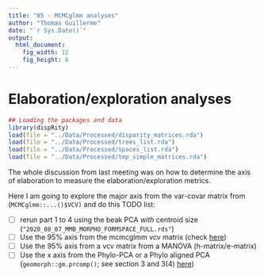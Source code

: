 ```yaml
---
title: "05 - MCMCglmm analyses"
author: "Thomas Guillerme"
date: "`r Sys.Date()`"
output:
  html_document:
    fig_width: 12
    fig_height: 6
---
```


# Elaboration/exploration analyses

```r
## Loading the packages and data
library(dispRity)
load(file = "../Data/Processed/disparity_matrices.rda")
load(file = "../Data/Processed/trees_list.rda")
load(file = "../Data/Processed/spaces_list.rda")
load(file = "../Data/Processed/tmp_simple_matrices.rda")
```

The whole discussion from last meeting was on how to determine the axis of elaboration to measure the elaboration/exploration metrics.

Here I am going to explore the major axis from the var-covar matrix from (`MCMCglmm::...()$VCV)` and do this TODO list:

 - [ ] rerun part 1 to 4 using the beak PCA *with* centroid size (`"2020_08_07_MMB_MORPHO_FORMSPACE_FULL.rds"`)
 - [ ] Use the 95% axis from the mcmcglmm vcv matrix (check [here](https://github.com/andbeck/mcmc-plus-tensor))
 - [ ] Use the 95% axis from a vcv matrix from a MANOVA (h-matrix/e-matrix)
 - [ ] Use the x axis from the Phylo-PCA or a Phylo aligned PCA (`geomorph::gm.prcomp()`; see section 3 and 3(4) [here](https://cran.r-project.org/web/packages/geomorph/vignettes/geomorph.PCA.html))
